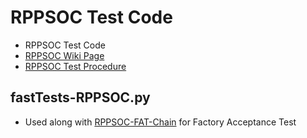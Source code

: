 = RPPSOC Test Code =

* RPPSOC Test Code
* [http://land-boards.com/blwiki/index.php?title=RPPSOC RPPSOC Wiki Page]
* [http://land-boards.com/blwiki/index.php?title=RPPSOC#Factory_Test_Procedure RPPSOC Test Procedure]

== fastTests-RPPSOC.py ==

* Used along with [https://github.com/land-boards/LB-RPPSOC/tree/master/RPPSOC-FAT-Chain.cydsn RPPSOC-FAT-Chain] for Factory Acceptance Test
